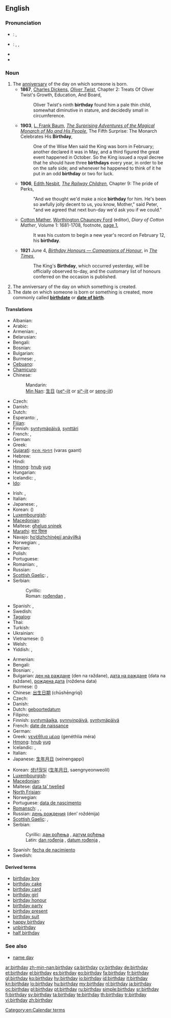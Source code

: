 {{wikipedia}}
==English==

===Pronunciation===
* {{a|UK}}: {{IPA|/ˈbɜːθ.deɪ/}}, {{SAMPA|/"b3:TdeI/}}
* {{a|US}}: {{enPR|bûrthʹdā}}, {{IPA|/ˈbɝθ.deɪ/}}, {{SAMPA|/"b3`TdeI/}}
* {{audio|en-us-birthday.ogg|Audio (US)}}
* {{audio|En-uk-birthday.ogg|Audio (UK)}}

===Noun===
{{en-noun}}

# The [[anniversary]] of the day on which someone is born. {{defdate|From 1570s}}
#* '''1867''', [[w:Charles Dickens|Charles Dickens]], ''[[s:Oliver Twist/Chapter 2|Oliver Twist]]'', Chapter 2: Treats Of Oliver Twist's Growth, Education, And Board,
#*: Oliver Twist's ninth '''birthday''' found him a pale thin child, somewhat diminutive in stature, and decidedly small in circumference.
#* '''1903''', [[w:L. Frank Baum|L. Frank Baum]], ''[[s:The Surprising Adventures of the Magical Monarch of Mo and His People/Chapter 5|The Surprising Adventures of the Magical Monarch of Mo and His People]]'', The Fifth Surprise: The Monarch Celebrates His '''Birthday''',
#*: One of the Wise Men said the King was born in February; another declared it was in May, and a third figured the great event happened in October. So the King issued a royal decree that he should have three '''birthdays''' every year, in order to be on the safe side; and whenever he happened to think of it he put in an odd '''birthday''' or two for luck.
#* '''1906''', [[w:Edith Nesbit|Edith Nesbit]], ''[[s:The Railway Children/Chapter 9|The Railway Children]]'', Chapter 9: The pride of Perks,
#*: "And we thought we'd make a nice '''birthday''' for him. He's been so awfully jolly decent to us, you know, Mother," said Peter, "and we agreed that next bun-day we'd ask you if we could."
#* {{circa|1911}} [[w:Cotton Mather|Cotton Mather]], [[w:Worthington Chauncey Ford|Worthington Chauncey Ford]] (editor), ''Diary of Cotton Mather'', Volume 1: 1681-1708, footnote, [http://books.google.com/books?id=i0M-AAAAYAAJ&pg=PA1&dq=%22birthday|birthdays%22&hl=en&ei=1exYTre8OayHmQXxqdyjDA&sa=X&oi=book_result&ct=result&resnum=4&ved=0CEYQ6AEwAw#v=onepage&q=%22birthday|birthdays%22&f=false page 1],
#*: It was his custom to begin a new year's record on February 12, his '''birthday'''.
#* '''1921''' June 4, ''[[s:The Times/1921/News/Birthday Honours — Companions of Honour|Birthday Honours — Companions of Honour]]'', in ''[[w:The Times|The Times]]'',
#*: The King's '''Birthday''', which occurred yesterday, will be officially observed to-day, and the customary list of honours conferred on the occasion is published.
# The anniversary of the day on which something is created.
# The date on which someone is born or something is created, more commonly called '''[[birthdate]]''' or '''[[date of birth]]'''.<!--This is not an abbreviation of "birthday": abbreviation: [[DOB]] (''[[date of birth]].'')-->

====Translations====
{{trans-top|anniversary}}
* Albanian: {{t-|sq|ditëlindje|f|xs=Albanian}}
* Arabic: {{t|ar|عيد ميلاد|m|tr=3iid miilaad}}
* Armenian: {{t|hy|ծննդյան օր|tr=çnndyan òr}}, {{t-|hy|ծնունդ|tr=çnund}}
* Belarusian: {{t|be|дзень нараджэння|m|tr=dzen’ naradžénnja|sc=Cyrl}}
* Bengali: {{t|bn|জন্মদিন|tr=jônmôdin|sc=Beng}}
* Bosnian: {{t-|bs|rođendan|m}}
* Bulgarian: {{t|bg|рожден ден|m|tr=roždén den}}
* Burmese: {{t|my|မွေးနေ့|tr=mwei nei|sc=Mymr}}, {{IPA|/mwèː.nḛː/}}
* [[Cebuano]]: {{tø|ceb|adlawng natawhan}}
* [[Chamicuro]]: {{tø|ccc|ipenonasne watane}}
* Chinese:
*: Mandarin: {{t-|cmn|生日|tr=shēngrì|sc=Hani}}
*: [[Min Nan]]: [[生日]] ([[seⁿ-ji̍t]] or [[siⁿ-ji̍t]] or [[seng-ji̍t]])
* Czech: {{t+|cs|narozeniny|f|p}}
* Danish: {{t-|da|fødselsdag|c}}
* Dutch: {{t+|nl|verjaardag|m}}
* Esperanto: {{t+|eo|naskiĝtago|xs=Esperanto}},  {{t|eo|naskotago|xs=Esperanto}}
* [[Fijian]]: {{t|fj|sigaanisucu}}
* Finnish: [[syntymäpäivä]], [[synttäri]] {{qualifier|informal}}
* French: {{t+|fr|anniversaire|m}},  {{qualifier|Canada}} {{t+|fr|fête|f}}
* German: {{t+|de|Geburtstag|m}}
* Greek: {{t+|el|γενέθλια|tr=genéthlia}}
* [[Gujarati]]: [[વરસ ગાનત]] (varas gaant)
* Hebrew: {{t|he|יום הלדת|m|alt=יוֹם הֻלֶּדֶת|tr=yom huledet}}
* Hindi: {{t|hi|जन्मदिन|m|tr=janmadin|xs=Hindi}}
* [[Hmong]]: [[hnub]] [[yug]]
* Hungarian: {{t+|hu|születésnap}}
* Icelandic: {{t|is|afmælisdagur|m}}, {{t|is|fæðingardagur|m}}
* [[Ido]]: {{t+|io|naskodio|xs=Ido}}
{{trans-mid}}
* Irish: {{t-|ga|lá breithe|m|xs=Irish}}, {{t-|ga|breithlá|m|xs=Irish}}
* Italian: {{t+|it|compleanno|m}}
* Japanese: {{t+|ja|誕生日|tr=たんじょうび, tanjōbi}}, {{t|ja|バースデー|tr=bāsudē}}
* Korean: {{t+|ko|생일|tr=saeng-il|sc=Hang}} ({{t+|ko|生日|sc=Hani}})
* [[Luxembourgish]]: {{t|lb|Gebuertsdag|m}}
* [[Macedonian]]: {{t|mk|роденден|m|tr=ródenden}}
* Maltese: [[għeluq sninek]]
* [[Marathi]]: [[वाट दिवस]]
* Navajo: [[hoʼdizhchínę́ęjį́ anáyííłką́]]
* Norwegian: {{t+|no|bursdag|m}}, {{t+|no|fødselsdag|m}}
* Persian: {{t+|fa|تولد|tr=tavallod|xs=Persian}}
* Polish: {{t+|pl|urodziny|p}}
* Portuguese: {{t+|pt|aniversário|m}}
* Romanian: {{t-|ro|aniversare}}, {{t|ro|zi de naștere}}
* Russian: {{t+|ru|день рождения|m|tr=den’ roždénija}}
* [[Scottish Gaelic]]: {{t-|gd|co-latha breith|m|xs=Scottish Gaelic}}, {{t-|gd|là-breith|m|xs=Scottish Gaelic}}
* Serbian:
*: Cyrillic: {{t|sr|рођендан|m}}
*: Roman: [[rođendan#Serbian|rođendan]] {{m}}, {{t|la|natalis|f}}
* Spanish: {{t+|es|cumpleaños|m}}, {{t|es|natalicio|m}}
* Swedish: {{t+|sv|födelsedag|c}}
* [[Tagalog]]: {{t|tl|kaarawan}}
* Thai: {{t|th|วันเกิด|tr=wan-gèrt}}
* Turkish: {{t+|tr|doğum günü}}
* Ukrainian: {{t|uk|день народження|m|tr=den’ naródžennja|sc=Cyrl}}
* Vietnamese: {{t|vi|sinh nhật|xs=Vietnamese}} ({{t-|vi|生日|sc=Hani|xs=Vietnamese}})
* Welsh: {{t|cy|penblwydd|m}}
* Yiddish: {{t|yi|געבוירן־טאָג|m|tr=geboyrn-tog|sc=Hebr}}, {{t|yi|געבורצטאָג|m|tr=geburtstog|sc=Hebr}}
{{trans-bottom}}

{{trans-top|date of birth}}
* Armenian: {{t|hy|ծննդյան օր|tr=çnndyan òr}}
* Bengali: {{tø|bn|জন্মদিন|tr=janmadin|sc=Beng}}
* Bosnian: {{t-|bs|dan rođenja|m}}, {{t-|bs|datum rođenja|m}}
* Bulgarian: [[ден на раждане]] (den na raždane), [[дата на раждане]] (data na raždane), [[рождена дата]] (roždena data)
* Burmese: ({{IPA|/mwèː.nḛː/}})
* Chinese: [[出生日期]] (chūshēngrìqī)
* Czech: {{t+|cs|narozeniny|f|p}}
* Danish: {{t-|da|fødselsdag}}
* Dutch: [[geboortedatum]] {{m}}
* Filipino: {{tø|fil|kaarawan}}
* Finnish: [[syntymäaika]], [[synnyinpäivä]], [[syntymäpäivä]]
* French: [[date de naissance]] {{f}}
* German: {{t+|de|Geburtsdatum|n}}
* Greek: [[γενέθλια μέρα]] (genéthlia méra) {{f}}
* [[Hmong]]: [[hnub]] [[yug]]
* Icelandic: {{t|is|fæðingardagur|m}}, {{t|is|afmælisdagur|m}}
* Italian: {{t-|it|data di nascita|m}}
* Japanese: [[生年月日]] (seinengappi)
{{trans-mid}}
* Korean: [[생년월일]] ([[生年月日]], saengnyeonweolil)
* [[Luxembourgish]]: {{t|lb|Gebuertsdatum|m}}
* [[Macedonian]]: {{t|mk|датум на раѓање|m|tr=dátum na ráǵanje}}
* Maltese: [[data ta' twelied]]
* [[North Frisian]]: {{tø|frr|iirdäi}}
* Norwegian: {{t+|no|fødselsdag|m}}
* Portuguese: [[data de nascimento]] {{f}}
* [[Romansch]]: {{t|rm|anniversari|m}}, {{t|rm|di da naschientscha|m}}, {{t|rm|natalizi|m}}
* Russian: [[день рождения]] (den’ roždénija) {{m}}
* [[Scottish Gaelic]]: {{t-|gd|co-latha breith|m|xs=Scottish Gaelic}}, {{t-|gd|là-breith|m|xs=Scottish Gaelic}}
* Serbian:
*: Cyrillic: [[дан рођења#Serbian|дан рођења]] {{m}}, [[датум рођења#Serbian|датум рођења]] {{m}}
*: Latin: [[dan rođenja#Serbian|dan rođenja]] {{m}}, [[datum rođenja#Serbian|datum rođenja]] {{m}}, {{t|la|natalis|f}}
* Spanish: [[fecha de nacimiento]]  {{f}}
* Swedish: {{t+|sv|födelsedag|c}}
{{trans-bottom}}

====Derived terms====
* [[birthday boy]]
* [[birthday cake]]
* [[birthday card]]
* [[birthday girl]]
* [[birthday honour]]
* [[birthday party]]
* [[birthday present]]
* [[birthday suit]]
* [[happy birthday]]
* [[unbirthday]]
* [[half birthday]]

===See also===
* [[name day]]

[[Category:en:Calendar terms]]

[[ar:birthday]]
[[zh-min-nan:birthday]]
[[ca:birthday]]
[[cy:birthday]]
[[de:birthday]]
[[et:birthday]]
[[el:birthday]]
[[es:birthday]]
[[eo:birthday]]
[[fa:birthday]]
[[fr:birthday]]
[[gl:birthday]]
[[ko:birthday]]
[[hy:birthday]]
[[io:birthday]]
[[id:birthday]]
[[it:birthday]]
[[kn:birthday]]
[[lo:birthday]]
[[hu:birthday]]
[[my:birthday]]
[[nl:birthday]]
[[ja:birthday]]
[[oc:birthday]]
[[pl:birthday]]
[[pt:birthday]]
[[ru:birthday]]
[[simple:birthday]]
[[sr:birthday]]
[[fi:birthday]]
[[sv:birthday]]
[[ta:birthday]]
[[te:birthday]]
[[th:birthday]]
[[tr:birthday]]
[[vi:birthday]]
[[zh:birthday]]